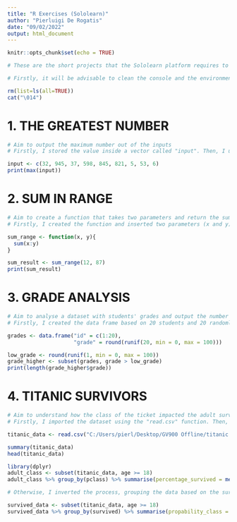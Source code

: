 ---
title: "R Exercises (Sololearn)"
author: "Pierluigi De Rogatis"
date: "09/02/2022"
output: html_document
---

```{r setup, include=FALSE}
knitr::opts_chunk$set(echo = TRUE)
```

```{r}
# These are the short projects that the Sololearn platform requires to submit alone for the delivery of the certification for "R language programming". Besides these, I was also engaged in assisted exercises, small lectures, and final quizzes to assess and improve the understanding of R. 
```

```{r}

# Firstly, it will be advisable to clean the console and the environment from previously used data and values by using the following functions:

rm(list=ls(all=TRUE)) 
cat("\014")

```


# 1. THE GREATEST NUMBER
```{r}

# Aim to output the maximum number out of the inputs
# Firstly, I stored the value inside a vector called "input". Then, I used the "print" function to print the result and the "max" function to individuate the maximum value inside the vector. Hence:

input <- c(32, 945, 37, 598, 845, 821, 5, 53, 6)
print(max(input))

```


# 2. SUM IN RANGE
```{r}

# Aim to create a function that takes two parameters and return the sum of all numbers between the two parameters.
# Firstly, I created the function and inserted two parameters (x and y) as general ones. Inside the code block, I used the "sum" function to sum all the numbers between x and y, represented by the shortcut "x:y". Finally, I tried to use the function and print the result. Thus:

sum_range <- function(x, y){
  sum(x:y)
}

sum_result <- sum_range(12, 87)
print(sum_result)

```


# 3. GRADE ANALYSIS
```{r}

# Aim to analyse a dataset with students' grades and output the number of students with a grade higher than the input.
# Firstly, I created the data frame based on 20 students and 20 randomly assigned grades. To randomly assign the grades, I firstly used the "runif" function to create 20 (first argument) random grades between 0 ("min" argument) and 100 ("max" argument). Then, I used the "round" function to round each number into an integer. After that, I created an object "low_grade" to have a randomly assigned grade to compare the number of students with higher grades. Afterwards, I implemented the "subset" function to create a different dataset with only the students with higher grades than the low_grade. Finally, I used the "length" function to display the number of students with higher marks. Thus:

grades <- data.frame("id" = c(1:20),
                     "grade" = round(runif(20, min = 0, max = 100)))

low_grade <- round(runif(1, min = 0, max = 100))
grade_higher <- subset(grades, grade > low_grade)
print(length(grade_higher$grade))

```


# 4. TITANIC SURVIVORS
```{r}

# Aim to understand how the class of the ticket impacted the adult survival rate
# Firstly, I imported the dataset using the "read.csv" function. Then, I quickly analysed the dataset using the "summary" and "head" functions. After that, I used the "subset" function to create an alternative dataset with only adults (age >= 18). Finally, I used the pipe function to logically connect the functions "group_by" (to group the data based on their passenger class) and "summarise" (to summarise the result based on the mean value of survived). Indeed, I multiplied by 100 the results to have the percentages since survived is a dichotomous variable between 1 and 0. Thus:

titanic_data <- read.csv("C:/Users/pierl/Desktop/GV900 Offline/titanic.csv")

summary(titanic_data)
head(titanic_data)

library(dplyr)
adult_class <- subset(titanic_data, age >= 18)
adult_class %>% group_by(pclass) %>% summarise(percentage_survived = mean(survived)*100)

# Otherwise, I inverted the process, grouping the data based on the survival and then creating a mean based on the class. However, this process does not give any manageable insight into the trends/correlation between survival rate and class tickets. However, I inserted it since this was the required assignment in the Sololearn platform. Hence: 

survived_data <- subset(titanic_data, age >= 18)
survived_data %>% group_by(survived) %>% summarise(propability_class = mean(pclass))

```